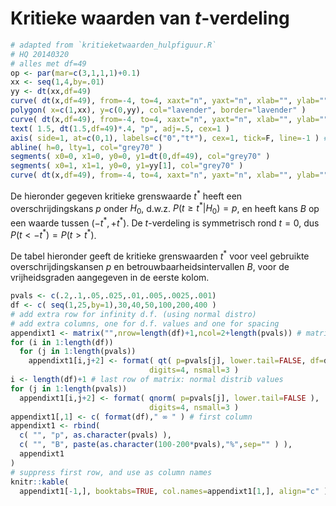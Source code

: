 # Kritieke waarden van $t$-verdeling {#app-kritieketwaarden}

```r
# adapted from `kritieketwaarden_hulpfiguur.R`
# HQ 20140320
# alles met df=49
op <- par(mar=c(3,1,1,1)+0.1)
xx <- seq(1,4,by=.01)
yy <- dt(xx,df=49)
curve( dt(x,df=49), from=-4, to=4, xaxt="n", yaxt="n", xlab="", ylab="", bty="n", lwd=3 )
polygon( x=c(1,xx), y=c(0,yy), col="lavender", border="lavender" )
curve( dt(x,df=49), from=-4, to=4, xaxt="n", yaxt="n", xlab="", ylab="", bty="n", lwd=3, add=TRUE )
text( 1.5, dt(1.5,df=49)*.4, "p", adj=.5, cex=1 )
axis( side=1, at=c(0,1), labels=c("0","t*"), cex=1, tick=F, line=-1 ) # cex is ignored
abline( h=0, lty=1, col="grey70" )
segments( x0=0, x1=0, y0=0, y1=dt(0,df=49), col="grey70" )
segments( x0=1, x1=1, y0=0, y1=yy[1], col="grey70" )
curve( dt(x,df=49), from=-4, to=4, xaxt="n", yaxt="n", xlab="", ylab="", bty="n", lwd=3, add=TRUE )
```


De hieronder gegeven kritieke grenswaarde $t^*$ heeft een overschrijdingskans $p$
onder $H_0$, d.w.z. $P(t \geq t^*|H_0)=p$, en heeft kans $B$ op een
waarde tussen $(-t^*, +t^*)$. De $t$-verdeling is symmetrisch rond
$t=0$, dus $P(t < -t^*) = P(t > t^*)$.

De tabel hieronder geeft de kritieke grenswaarden $t^*$ voor veel gebruikte overschrijdingskansen $p$ en betrouwbaarheidsintervallen $B$, voor de vrijheidsgraden aangegeven in de eerste kolom. 


```r
pvals <- c(.2,.1,.05,.025,.01,.005,.0025,.001)
df <- c( seq(1,25,by=1),30,40,50,100,200,400 ) 
# add extra row for infinity d.f. (using normal distro)
# add extra columns, one for d.f. values and one for spacing
appendixt1 <- matrix("",nrow=length(df)+1,ncol=2+length(pvals)) # matrix of char strings
for (i in 1:length(df)) 
  for (j in 1:length(pvals))
    appendixt1[i,j+2] <- format( qt( p=pvals[j], lower.tail=FALSE, df=df[i] ),
                               digits=4, nsmall=3 )
i <- length(df)+1 # last row of matrix: normal distrib values
for (j in 1:length(pvals))
  appendixt1[i,j+2] <- format( qnorm( p=pvals[j], lower.tail=FALSE ),
                               digits=4, nsmall=3 )
appendixt1[,1] <- c( format(df)," ∞ " ) # first column
appendixt1 <- rbind(
  c( "", "p", as.character(pvals) ),
  c( "", "B", paste(as.character(100-200*pvals),"%",sep="" ) ),
  appendixt1
)
# suppress first row, and use as column names
knitr::kable(
  appendixt1[-1,], booktabs=TRUE, col.names=appendixt1[1,], align="c" )
```
